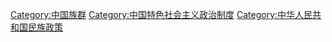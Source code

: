 {{Catmore}}

[[Category:中国族群|Category:中国族群]]
[[Category:中国特色社会主义政治制度|Category:中国特色社会主义政治制度]]
[[Category:中华人民共和国民族政策|Category:中华人民共和国民族政策]]